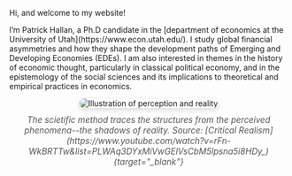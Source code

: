 
```{=html}
<div class="row g-4 align-items-start">
  
  <!-- Left: Photo -->
  <div class="col-12 col-md-3">

 
  </div>
  
  <!-- Middle: Bio -->
  <div class="col-12 col-md-6">
    <p>
      Hi, and welcome to my website!
    <p>
I’m Patrick Hallan, a Ph.D candidate in the [department of economics at the University of Utah](https://www.econ.utah.edu/). I study global financial asymmetries and how they shape the development paths of Emerging and Developing Economies (EDEs). I am also interested in themes in the history of economic thought, particularly in classical political economy, and in the epistemology of the social sciences and its implications to theoretical and empirical practices in economics.
    </p>

</div>

<div style="text-align:center; margin-top:0.5rem; margin-bottom:1rem;">
  <img src="CR.png" 
       alt="Illustration of perception and reality"
       style="max-width:60%; border-radius:12px; box-shadow:0 3px 10px rgba(0,0,0,0.15);">
  <p style="font-style:italic; color:#555; font-size:0.95rem; margin-top:0.75rem;">
    The scietific method traces the structures from the perceived phenomena--the shadows of reality.
    Source: [Critical Realism](https://www.youtube.com/watch?v=rFn-WkBRTTw&list=PLWAq3DYxMiVwGElVsCbM5lpsna5i8HDy_){target="_blank"}
  </p>
</div>
```
